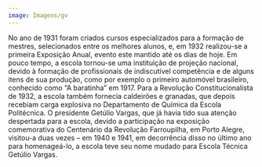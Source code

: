 ```yaml
---
image: Imagens/gv
---
```

No ano de 1931 foram criados cursos especializados para a formação de mestres, selecionados entre os melhores alunos, e, em 1932 realizou-se a primeira Exposição Anual, evento este mantido até os dias de hoje. Em pouco tempo, a escola tornou-se uma instituição de projeção nacional, devido à formação de profissionais de indiscutível competência e de alguns itens de sua produção, como por exemplo o primeiro automóvel brasileiro, conhecido como “A baratinha” em 1917. Para a Revolução Constitucionalista de 1932, a escola também fornecia caldeirões e granadas, que depois recebiam carga explosiva no Departamento de Química da Escola Politécnica. O presidente Getúlio Vargas, que já havia tido sua atenção despertada para a escola, devido a participação na exposição comemorativa do Centenário da Revolução Farroupilha, em Porto Alegre, visitou-a duas vezes – em 1940 e 1941, em decorrência disso no último ano para homenageá-lo, a escola teve seu nome mudado para Escola Técnica Getúlio Vargas.